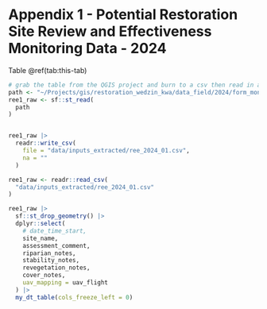 

# **Appendix 1 - Potential Restoration Site Review and Effectiveness Monitoring Data - 2024** {-}

Table \@ref(tab:this-tab)



```r

# grab the table from the QGIS project and burn to a csv then read in and present
path <- "~/Projects/gis/restoration_wedzin_kwa/data_field/2024/form_monitoring_ree_20240923.gpkg"
ree1_raw <- sf::st_read(
  path
)


ree1_raw |> 
  readr::write_csv(
    file = "data/inputs_extracted/ree_2024_01.csv",
    na = ""
  )
```

```r

ree1_raw <- readr::read_csv(
  "data/inputs_extracted/ree_2024_01.csv"
)

ree1_raw |> 
  sf::st_drop_geometry() |> 
  dplyr::select(
    # date_time_start,
    site_name,
    assessment_comment,
    riparian_notes,
    stability_notes,
    revegetation_notes,
    cover_notes,
    uav_mapping = uav_flight
  ) |> 
  my_dt_table(cols_freeze_left = 0)
  

```

